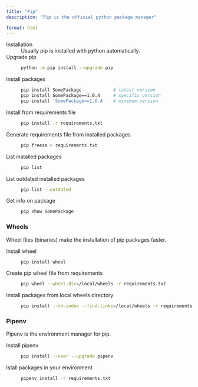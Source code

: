 ```yaml
---
title: "Pip"
description: "Pip is the official python package manager"

format: html
---
```


Installation
: Usually pip is installed with python automatically. 

Upgrade pip
: ```bash
python -m pip install --upgrade pip
```

Install packages
: ```bash
pip install SomePackage            # latest version
pip install SomePackage==1.0.4     # specific version
pip install 'SomePackage>=1.0.4'   # minimum version
```

Install from requirements file
: ```bash
pip install -r requirements.txt
```

Generate requirements file from installed packages
: ```bash
pip freeze > requirements.txt
```

List installed packages
: ```bash
pip list
```

List outdated installed packages
: ```bash
pip list --outdated
```

Get info on package
: ```bash
pip show SomePackage
```

### Wheels

Wheel files (binaries) make the installation of pip packages faster.

Install wheel
: ```bash
pip install wheel
```

Create pip wheel file from requirements
: ```bash
pip wheel --wheel-dir=/local/wheels -r requirements.txt
```

Install packages from local wheels directory
: ```bash
pip install --no-index --find-links=/local/wheels -r requirements.txt
```

### Pipenv

Pipenv is the environment manager for pip.

Install pipenv
: ```bash
pip install --user --upgrade pipenv
```

Istall packages in your environment
: ```bash
pipenv install -r requirements.txt
```

